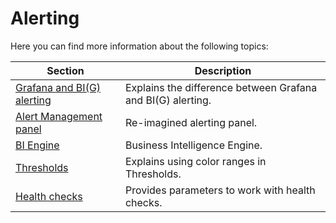 
# Alerting

Here you can find more information about the following topics:

| Section                                       | Description                                                 |
| --------------------------------------------- | ----------------------------------------------------------- |
| [Grafana and BI(G) alerting](../big-alerting) | Explains the difference between Grafana and BI(G) alerting. |
| [Alert Management panel](../alerting-panel)   | Re-imagined alerting panel.                                 |
| [BI Engine](../engine)                        | Business Intelligence Engine.                               |
| [Thresholds](../thresholds)                   | Explains using color ranges in Thresholds.                  |
| [Health checks](../health-checks)             | Provides parameters to work with health checks.             |
